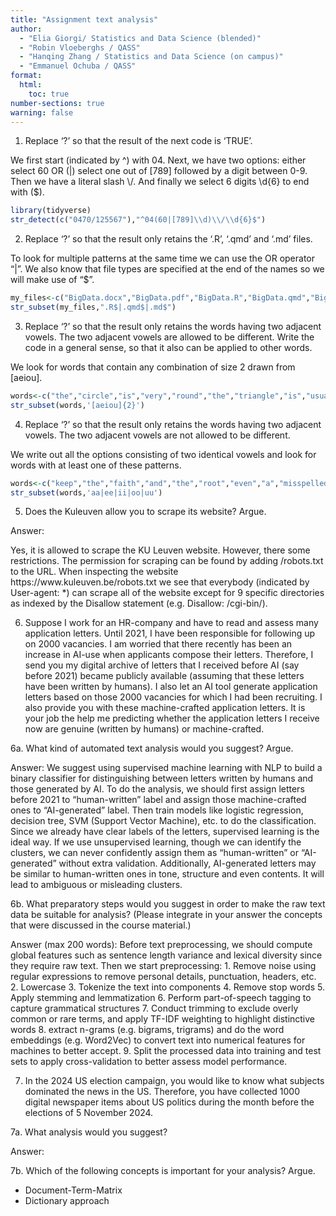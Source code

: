 ---
title: "Assignment text analysis"
author: 
  - "Elia Giorgi/ Statistics and Data Science (blended)"
  - "Robin Vloeberghs / QASS"
  - "Hanqing Zhang / Statistics and Data Science (on campus)"
  - "Emmanuel Ochuba / QASS"
format:
  html:
    toc: true
number-sections: true
warning: false
---

1. Replace '?' so that the result of the next code is 'TRUE'.

We first start (indicated by ^) with 04. Next, we have two options: either select 60 OR (|) select one out of [789] followed by a digit between 0-9. Then we have a literal slash \\/. And finally we select 6 digits \\d{6} to end with ($).

```{r}
library(tidyverse)
str_detect(c("0470/125567"),"^04(60|[789]\\d)\\/\\d{6}$")


```

2. Replace '?' so that the result only retains the '.R', '.qmd' and '.md' files.

To look for multiple patterns at the same time we can use the OR operator "|".
We also know that file types are specified at the end of the names so we will make use of "$".

```{r}
my_files<-c("BigData.docx","BigData.pdf","BigData.R","BigData.qmd","BigData.html","BigData.md","BigData.sas","BigData.py","BigData.zip","BigData.tar")
str_subset(my_files,".R$|.qmd$|.md$")
```

3. Replace '?' so that the result only retains the words having two adjacent vowels. The two adjacent vowels are allowed to be different. Write the code in a general sense, so that it also can be applied to other words.

We look for words that contain any combination of size 2 drawn from [aeiou].

```{r}
words<-c("the","circle","is","very","round","the","triangle","is","usually","not")
str_subset(words,'[aeiou]{2}')
```

4. Replace '?' so that the result only retains the words having two adjacent vowels. The two adjacent vowels are not allowed to be different.

We write out all the options consisting of two identical vowels and look for words with at least one of these patterns.

```{r}
words<-c("keep","the","faith","and","the","root","even","a","misspelled","praayer")
str_subset(words,'aa|ee|ii|oo|uu')
```

5. Does the Kuleuven allow you to scrape its website? Argue.

Answer: 

Yes, it is allowed to scrape the KU Leuven website. However, there some restrictions. The permission for scraping can be found by adding /robots.txt to the URL. When inspecting the website https://www.kuleuven.be/robots.txt we see that everybody (indicated by User-agent: *) can scrape all of the website except for 9 specific directories as indexed by the Disallow statement (e.g. Disallow: /cgi-bin/).


6. Suppose I work for an HR-company and have to read and assess many application letters. Until 2021, I have been responsible for following up on 2000 vacancies. I am worried that there recently has been an increase in AI-use when applicants compose their letters. Therefore, I send you my digital archive of letters that I received before AI (say before 2021) became publicly available (assuming that these letters have been written by humans). I also let an AI tool generate application letters based on those 2000 vacancies for which I had been recruiting. I also provide you with these machine-crafted application letters. It is your job the help me predicting whether the application letters I receive now are genuine (written by humans) or machine-crafted. 

6a. What kind of automated text analysis would you suggest? Argue.

Answer: 
We suggest using supervised machine learning with NLP to build a binary classifier for distinguishing between letters written by humans and those generated by AI. To do the analysis, we should first assign letters before 2021 to "human-written" label and assign those machine-crafted ones to "AI-generated" label. Then train models like logistic regression, decision tree, SVM (Support Vector Machine), etc. to do the classification.
Since we already have clear labels of the letters, supervised learning is the ideal way. If we use unsupervised learning, though we can identify the clusters, we can never confidently assign them as "human-written" or "AI-generated" without extra validation. Additionally, AI-generated letters may be similar to human-written ones in tone, structure and even contents. It will lead to ambiguous or misleading clusters.

6b. What preparatory steps would you suggest in order to make the raw text data be suitable for analysis? (Please integrate in your answer the concepts that were discussed in the course material.)

Answer (max 200 words): 
Before text preprocessing, we should compute global features such as sentence length variance and lexical diversity since they require raw text. Then we start preprocessing:
1. Remove noise
using regular expressions to remove personal details, punctuation, headers, etc.
2. Lowercase
3. Tokenize the text into components
4. Remove stop words
5. Apply stemming and lemmatization
6. Perform part-of-speech tagging to capture grammatical structures
7. Conduct trimming to exclude overly common or rare terms, and apply TF-IDF weighting to highlight distinctive words
8. extract n-grams (e.g. bigrams, trigrams) and do the word embeddings (e.g. Word2Vec) to convert text into numerical features for machines to better accept.
9. Split the processed data into training and test sets to apply cross-validation to better assess model performance.

7. In the 2024 US election campaign, you would like to know what subjects dominated the news in the US. Therefore, you have collected 1000 digital newspaper items about US politics during the month before the elections of 5 November 2024. 

7a. What analysis would you suggest?

Answer: 

7b. Which of the following concepts is important for your analysis? Argue.

* Document-Term-Matrix
* Dictionary approach
